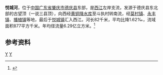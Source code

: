 {{Infobox River
  | river_name      =悦城河
  | image_name      = 
  | image_size      = 
  | caption         = 
  | origin          = [[广东省|广东省]][[德庆县|德庆县]][[莫村镇|莫村镇]]古望顶
  | mouth           = 广东省德庆县[[悦城镇|悦城镇]][[西江|西江]]
  | basin_countries = 
  | length          = 82 km
  | elevation       = 
  | mouth_elevation = 
  | discharge       = 20 m<sup>3</sup>/s
  | watershed       = 877 km<sup>2</sup>
}}
'''悦城河'''，位于[[中国|中国]][[广东省|广东省]][[肇庆市|肇庆市]][[德庆县|德庆县]]东部，是[[西江|西江]]左岸支流，发源于德庆县东北部的古望顶（一说三县顶），向西经[[黄铜降水库|黄铜降水库]]至斗执村转南流，经[[莫村镇|莫村镇]]、[[永丰镇_(德庆县)|永丰镇]]、[[播植镇|播植镇]]等地，最后于[[悦城镇|悦城镇]]汇入西江。河长82千米，平均比降1.62‰，流域面积877平方千米。年均径流量6.29亿立方米。<ref name="中国河湖大典">{{cite book zh |author=《[[中国河湖大典|中国河湖大典]]》编纂委员会 |title=《中国河湖大典·珠江卷》 |format=M|edition=1 |location=北京 |publisher=中国水利水电出版社 |date=2013年1月 |pages=214页 |id= ISBN 978-7-5170-0561-2}}</ref>

==参考资料==
{{reflist}}

[[Category:西江水系|Y]]
[[Category:广东河流|Y]]
{{GD-stub}}